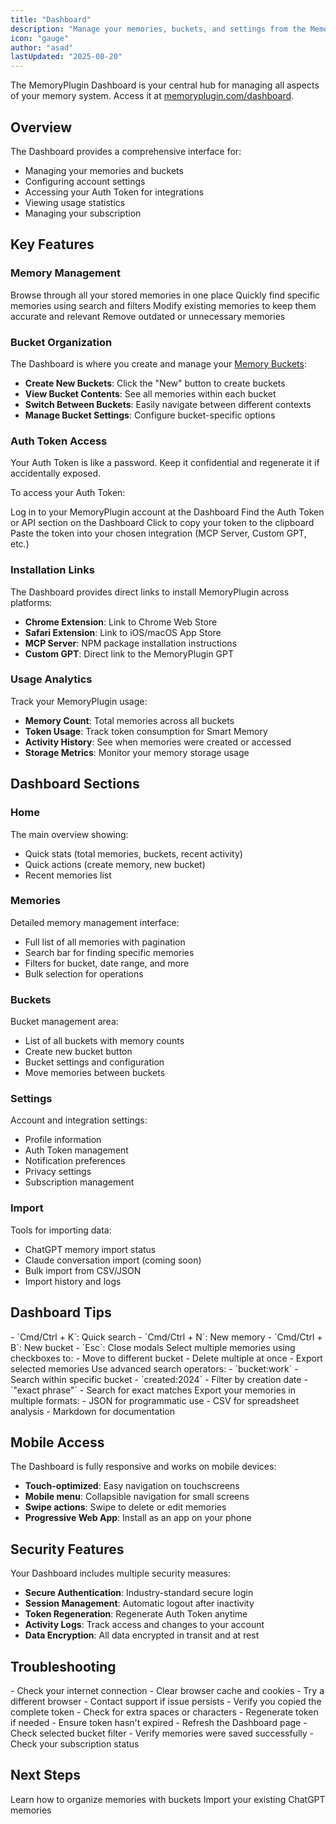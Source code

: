 ```yaml
---
title: "Dashboard"
description: "Manage your memories, buckets, and settings from the MemoryPlugin web dashboard"
icon: "gauge"
author: "asad"
lastUpdated: "2025-08-20"
---
```



<ArticleInfo author="asad" lastUpdated="2025-08-20" />

The MemoryPlugin Dashboard is your central hub for managing all aspects of your memory system. Access it at [memoryplugin.com/dashboard](https://memoryplugin.com/dashboard).

## Overview

The Dashboard provides a comprehensive interface for:
- Managing your memories and buckets
- Configuring account settings
- Accessing your Auth Token for integrations
- Viewing usage statistics
- Managing your subscription

## Key Features

### Memory Management

<CardGroup cols={2}>
  <Card title="View All Memories" icon="list">
    Browse through all your stored memories in one place
  </Card>
  <Card title="Search & Filter" icon="search">
    Quickly find specific memories using search and filters
  </Card>
  <Card title="Edit Memories" icon="edit">
    Modify existing memories to keep them accurate and relevant
  </Card>
  <Card title="Delete Memories" icon="trash">
    Remove outdated or unnecessary memories
  </Card>
</CardGroup>

### Bucket Organization

The Dashboard is where you create and manage your [Memory Buckets](/features/memory-buckets):

- **Create New Buckets**: Click the "New" button to create buckets
- **View Bucket Contents**: See all memories within each bucket
- **Switch Between Buckets**: Easily navigate between different contexts
- **Manage Bucket Settings**: Configure bucket-specific options

### Auth Token Access

<Warning>
Your Auth Token is like a password. Keep it confidential and regenerate it if accidentally exposed.
</Warning>

To access your Auth Token:

<Steps>
  <Step title="Sign In">
    Log in to your MemoryPlugin account at the Dashboard
  </Step>
  <Step title="Locate Token Section">
    Find the Auth Token or API section on the Dashboard
  </Step>
  <Step title="Copy Token">
    Click to copy your token to the clipboard
  </Step>
  <Step title="Use in Integrations">
    Paste the token into your chosen integration (MCP Server, Custom GPT, etc.)
  </Step>
</Steps>

### Installation Links

The Dashboard provides direct links to install MemoryPlugin across platforms:

- **Chrome Extension**: Link to Chrome Web Store
- **Safari Extension**: Link to iOS/macOS App Store
- **MCP Server**: NPM package installation instructions
- **Custom GPT**: Direct link to the MemoryPlugin GPT

### Usage Analytics

Track your MemoryPlugin usage:

- **Memory Count**: Total memories across all buckets
- **Token Usage**: Track token consumption for Smart Memory
- **Activity History**: See when memories were created or accessed
- **Storage Metrics**: Monitor your memory storage usage

## Dashboard Sections

### Home
The main overview showing:
- Quick stats (total memories, buckets, recent activity)
- Quick actions (create memory, new bucket)
- Recent memories list

### Memories
Detailed memory management interface:
- Full list of all memories with pagination
- Search bar for finding specific memories
- Filters for bucket, date range, and more
- Bulk selection for operations

### Buckets
Bucket management area:
- List of all buckets with memory counts
- Create new bucket button
- Bucket settings and configuration
- Move memories between buckets

### Settings
Account and integration settings:
- Profile information
- Auth Token management
- Notification preferences
- Privacy settings
- Subscription management

### Import
Tools for importing data:
- ChatGPT memory import status
- Claude conversation import (coming soon)
- Bulk import from CSV/JSON
- Import history and logs

## Dashboard Tips

<AccordionGroup>
  <Accordion title="Keyboard Shortcuts">
    - `Cmd/Ctrl + K`: Quick search
    - `Cmd/Ctrl + N`: New memory
    - `Cmd/Ctrl + B`: New bucket
    - `Esc`: Close modals
  </Accordion>
  <Accordion title="Bulk Operations">
    Select multiple memories using checkboxes to:
    - Move to different bucket
    - Delete multiple at once
    - Export selected memories
  </Accordion>
  <Accordion title="Search Syntax">
    Use advanced search operators:
    - `bucket:work` - Search within specific bucket
    - `created:2024` - Filter by creation date
    - `"exact phrase"` - Search for exact matches
  </Accordion>
  <Accordion title="Export Options">
    Export your memories in multiple formats:
    - JSON for programmatic use
    - CSV for spreadsheet analysis
    - Markdown for documentation
  </Accordion>
</AccordionGroup>

## Mobile Access

The Dashboard is fully responsive and works on mobile devices:

- **Touch-optimized**: Easy navigation on touchscreens
- **Mobile menu**: Collapsible navigation for small screens
- **Swipe actions**: Swipe to delete or edit memories
- **Progressive Web App**: Install as an app on your phone

## Security Features

Your Dashboard includes multiple security measures:

- **Secure Authentication**: Industry-standard secure login
- **Session Management**: Automatic logout after inactivity
- **Token Regeneration**: Regenerate Auth Token anytime
- **Activity Logs**: Track access and changes to your account
- **Data Encryption**: All data encrypted in transit and at rest

## Troubleshooting

<AccordionGroup>
  <Accordion title="Can't access Dashboard">
    - Check your internet connection
    - Clear browser cache and cookies
    - Try a different browser
    - Contact support if issue persists
  </Accordion>
  <Accordion title="Auth Token not working">
    - Verify you copied the complete token
    - Check for extra spaces or characters
    - Regenerate token if needed
    - Ensure token hasn't expired
  </Accordion>
  <Accordion title="Memories not appearing">
    - Refresh the Dashboard page
    - Check selected bucket filter
    - Verify memories were saved successfully
    - Check your subscription status
  </Accordion>
</AccordionGroup>

## Next Steps

<CardGroup cols={2}>
  <Card
    title="Create Your First Bucket"
    icon="folder"
    href="/features/memory-buckets"
  >
    Learn how to organize memories with buckets
  </Card>
  <Card
    title="Import from ChatGPT"
    icon="download"
    href="/features/chat-history-import"
  >
    Import your existing ChatGPT memories
  </Card>
</CardGroup>